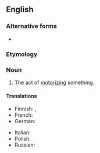 ==English==

===Alternative forms===
* {{l|en|motorisation}}

===Etymology===
{{suffix|motorize|ation|lang=en}}

===Noun===
{{en-noun}}

# The act of [[motorize|motorizing]] something.

====Translations====
{{trans-top|the act of motorizing something}}
* Finnish: {{t+|fi|moottorointi}}, {{t|fi|autoistaminen}}
* French: {{t+|fr|motorisation|f}}
* German: {{t|de|Motorisierung|f}}
{{trans-mid}}
* Italian: {{t+|it|motorizzazione|f}}
* Polish: {{t+|pl|motoryzacja|f}}
* Russian: {{t+|ru|моториза́ция|f}}
{{trans-bottom}}